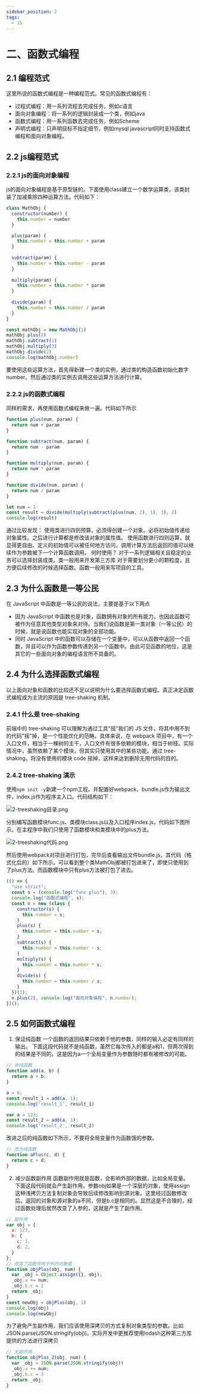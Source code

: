 ```yaml
---
sidebar_position: 2
tags: 
  - JS
---
```


# 二、函数式编程

## 2.1 编程范式

这里所说的函数式编程是一种编程范式。常见的函数式编程有：
- 过程式编程：用一系列流程去完成任务，例如c语言
- 面向对象编程：将一系列的逻辑封装成一个类，例如java
- 函数式编程：用一系列函数去完成任务，例如Scheme
- 声明式编程：只声明目标不指定细节，例如mysql
javascript同时支持函数式编程和面向对象编程。
## 2.2 js编程范式
### 2.2.1 js的面向对象编程
js的面向对象编程是基于原型链的。下面使用class建立一个数学运算类，该类封装了加减乘除四种运算方法。代码如下：
```js
class MathObj {
  constructor(number) {
    this.number = number
  }

  plus(param) {
    this.number = this.number + param
  }
  
  subtract(param) {
    this.number = this.number - param
  }
  
  multiply(param) {
    this.number = this.number * param
  }
  
  divide(param) {
    this.number = this.number / param
  }
}

const mathObj = new MathObj(1)
mathObj.plus(2)
mathObj.subtract(1)
mathObj.multiply(3)
mathObj.divide(2)
console.log(mathObj.number)
```
要使用这些运算方法，首先得新建一个类的实例，通过类的构造函数初始化数字number。然后通过类的实例去调用这些运算方法进行计算。
### 2.2.2 js的函数式编程
同样的需求，再使用函数式编程来做一遍。代码如下所示
```js
function plus(num, param) {
  return num + param
}

function subtract(num, param) {
  return num - param
}

function multiply(num, param) {
  return num * param
}

function divide(num, param) {
  return num / param
}

let num = 1
const result = divide(multiply(subtract(plus(num, 2), 1), 3), 2)
console.log(result)
```
通过比较发现：
使用类进行四则预算，必须得创建一个对象。必将初始值传递给对象属性。之后进行计算都是修改该对象的属性值。
使用函数进行四则运算，就显得更自由。定义的初始值可以被任何地方访问，调用计算方法后返回的值可以继续作为参数被下一个计算函数调用。
何时使用？
对于一系列逻辑相关且稳定的业务可以选择封装成类。类一般用来开发第三方库
对于需要划分更小的颗粒度，且方便后续修改的时候选择函数。函数一般用来写项目的工具。
## 2.3 为什么函数是一等公民
在 JavaScript 中函数是一等公民的说法，主要是基于以下两点
- 因为 JavaScript 中函数也是对象，函数拥有对象的所有能力，也因此函数可被作为任意其他类型对象来对待。当我们说函数是第一类对象（一等公民）的时候，就是说函数也能实现对象的全部功能。
- 同时 JavaScript 中的函数可以存储在一个变量中，可以从函数中返回一个函数，并且可以作为函数参数传递到另一个函数中。由此可见函数的地位，这是其它的一些面向对象的编程语言所不具备的。
## 2.4 为什么选择函数式编程
以上面向对象和函数的比较还不足以说明为什么要选择函数式编程。真正决定函数式编程成为主流的原因是 tree-shaking 机制。
### 2.4.1 什么是 tree-shaking
前端中的 tree-shaking 可以理解为通过工具"摇"我们的 JS 文件，将其中用不到的代码"摇"掉，是一个性能优化的范畴。具体来说，在 webpack 项目中，有一个入口文件，相当于一棵树的主干，入口文件有很多依赖的模块，相当于树枝。实际情况中，虽然依赖了某个模块，但其实只使用其中的某些功能。通过 tree-shaking，将没有使用的模块 code 摇掉，这样来达到删除无用代码的目的。
### 2.4.2 tree-shaking 演示
使用`npm init -y`新建一个npm工程。并配置好webpack，bundle.js作为输出文件，index.js作为程序主入口。代码结构如下：

![2-treeshaking目录.png](./img/2-treeshaking目录.png)

分别编写函数模块func.js、类模块class.js以及入口程序index.js，代码如下图所示。在主程序中我们只使用了函数模块和类模块中的plus方法。

![2-treeshaking代码.png](./img/2-treeshaking代码.png)

然后使用webpack对项目进行打包，完毕后查看输出文件bundle.js，其代码（格式化后的）如下所示。可以看到整个类MathObj都被打包进来了，即使只使用到了plus方法。而函数模块中只有plus方法被打包了进去。
```js
(() => {
  "use strict";
  const s = (console.log("func plus"), 3);
  console.log("函数式编程", s);
  const n = new (class {
    constructor(s) {
      this.number = s;
    }
    plus(s) {
      this.number = this.number + s;
    }
    subtract(s) {
      this.number = this.number - s;
    }
    multiply(s) {
      this.number = this.number * s;
    }
    divide(s) {
      this.number = this.number / s;
    }
  })(1);
  n.plus(2), console.log("面向对象编程", n.number);
})();

```
## 2.5 如何函数式编程
1. 保证纯函数
一个函数的返回结果只依赖于他的参数，同样的输入必定有同样的输出。
下面这段代码就不是纯函数，虽然它每次传入的都是a和1，但两次得到的结果是不同的。这是因为a一个全局变量作为参数随时都有被修改的可能。
```js
// 非纯函数
function add(a, b) {
  return a + b;
}

a = 6;
const result_1 = add(a, 1);
console.log('result_1', result_1)

var a = 123;
const result_2 = add(a, 1);
console.log('result_2', result_2)
```
改进之后的纯函数如下所示，不要将全局变量作为函数饿的参数。
```js
// 改为纯函数
function aPlus(c, d) {
  return c + d;
}
```
2. 减少函数副作用
函数副作用就是函数，会影响外部的数据，比如全局变量。
下面这段代码就会产生副作用。参数obj如果是一个深层的对象，使用assign这种浅拷贝方法复制对象会导致后续修改影响到源对象。这里经过函数修改后。返回的对象和源对象的a不同，但是b.c是相同的。显然这是不合理的，经过函数处理后居然改变了入参的，这就是产生了副作用。
```js
// 副作用
var obj = {
  a: 123,
  b: {
    c: 1,
    d: 2,
  }
};
// 改变了函数作用于外的对象值
function objPlus(obj, num) {
  var _obj = Object.assign({}, obj);
  _obj.a += num;
  _obj.b.c = 2
  return _obj;
}
const newObj = objPlus(obj, 1)
console.log(obj)
console.log(newObj)
```
为了避免产生副作用，我们应该使用深拷贝的方式复制对象类型的参数。比如JSON.parse(JSON.stringify(obj))。实际开发中更推荐使用lodash这种第三方库提供的方法进行深拷贝
```js
// 无副作用
function objPlus_2(obj, num) {
  var _obj = JSON.parse(JSON.stringify(obj))
  _obj.a += num;
  _obj.b.c = 3
  return _obj;
}
```